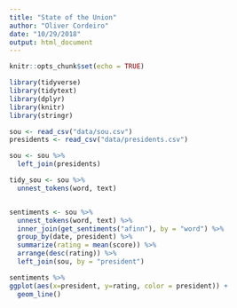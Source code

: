 ```yaml
---
title: "State of the Union"
author: "Oliver Cordeiro"
date: "10/29/2018"
output: html_document
---
```


```r
knitr::opts_chunk$set(echo = TRUE)

library(tidyverse)
library(tidytext)
library(dplyr)
library(knitr)
library(stringr)
```

```r
sou <- read_csv("data/sou.csv")
presidents <- read_csv("data/presidents.csv")

sou <- sou %>%
  left_join(presidents)
```

```r
tidy_sou <- sou %>% 
  unnest_tokens(word, text)


sentiments <- sou %>%
  unnest_tokens(word, text) %>%
  inner_join(get_sentiments("afinn"), by = "word") %>% 
  group_by(date, president) %>% 
  summarize(rating = mean(score)) %>% 
  arrange(desc(rating)) %>% 
  left_join(sou, by = "president")

sentiments %>% 
ggplot(aes(x=president, y=rating, color = president)) +
  geom_line() 

```





